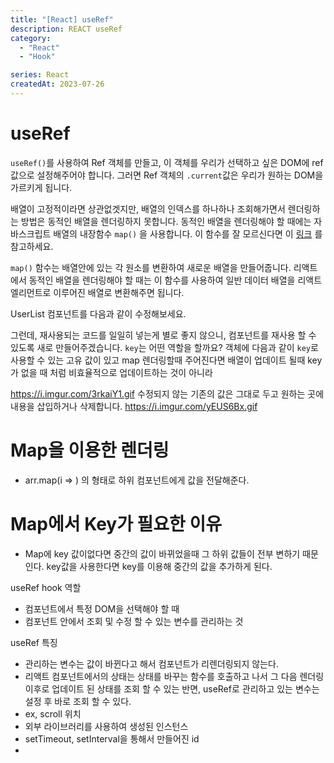 ```yaml
---
title: "[React] useRef"
description: REACT useRef
category: 
  - "React"
  - "Hook"

series: React
createdAt: 2023-07-26
---
```



# useRef
`useRef()`를 사용하여 Ref 객체를 만들고, 이 객체를 우리가 선택하고 싶은 DOM에 ref 값으로 설정해주어야 합니다. 그러면 Ref 객체의  `.current`값은 우리가 원하는 DOM을 가르키게 됩니다.

배열이 고정적이라면 상관없겟지만, 배열의 인덱스를 하나하나 조회해가면서 렌더링하는 방법은 동적인 배열을 렌더링하지 못합니다.
동적인 배열을 렌더링해야 할 때에는 자바스크립트 배열의 내장함수 `map()` 을 사용합니다. 이 함수를 잘 모르신다면 이 [링크](https://learnjs.vlpt.us/basics/09-array-functions.html#map) 를 참고하세요.

`map()` 함수는 배열안에 있는 각 원소를 변환하여 새로운 배열을 만들어줍니다. 리액트에서 동적인 배열을 렌더링해야 할 때는 이 함수를 사용하여 일반 데이터 배열을 리액트 엘리먼트로 이루어진 배열로 변환해주면 됩니다.

UserList 컴포넌트를 다음과 같이 수정해보세요.

그런데, 재사용되는 코드를 일일히 넣는게 별로 좋지 않으니, 컴포넌트를 재사용 할 수 있도록 새로 만들어주겠습니다.
`key`는 어떤 역할을 할까요?
객체에 다음과 같이 `key`로 사용할 수 있는 고유 값이 있고 map 렌더링할때 주어진다면 배열이 업데이트 될때 key가 없을 때 처럼 비효율적으로 업데이트하는 것이 아니라

https://i.imgur.com/3rkaiY1.gif
수정되지 않는 기존의 값은 그대로 두고 원하는 곳에 내용을 삽입하거나 삭제합니다.
https://i.imgur.com/yEUS6Bx.gif

# Map을 이용한 렌더링

- arr.map(i => ) 의 형태로 하위 컴포넌트에게 값을 전달해준다.

# Map에서 Key가 필요한 이유

- Map에 key 값이없다면 중간의 값이 바뀌었을때 그 하위 값들이 전부 변하기 때문인다. key값을 사용한다면 key를 이용해 중간의 값을 추가하게 된다.


useRef  hook 역할
- 컴포넌트에서 특정 DOM을 선택해야 할 때
- 컴포넌트 안에서 조회 및 수정 할 수 있는 변수를 관리하는 것

useRef 특징
- 관리하는 변수는 값이 바뀐다고 해서 컴포넌트가 리렌더링되지 않는다.
- 리액트 컴포넌트에서의 상태는 상태를 바꾸는 함수를 호출하고 나서 그 다음 렌더링 이후로 업데이트 된 상태를 조회 할 수 있는 반면, useRef로 관리하고 있는 변수는 설정 후 바로 조회 할 수 있다.
- ex, scroll 위치
- 외부 라이브러리를 사용하여 생성된 인스턴스
- setTimeout, setInterval을 통해서 만들어진 id
- 